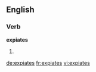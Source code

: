==English==

===Verb===
'''expiates'''

# {{third-person singular of|expiate}}

[[de:expiates]]
[[fr:expiates]]
[[vi:expiates]]